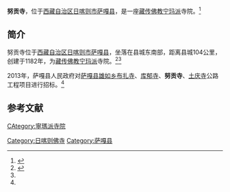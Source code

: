 {{Infobox Tibetan Buddhist monastery
|name =努贡寺
|image =
|image size = 250px
|alt = 
|caption = 
|t=
|w=
|to = 
|ipa={{IPA|}}
|z=
|thdl=
|e=
|tc=努貢寺
|s=努贡寺
|p=
|m=
|k=
|pushpin_map = 
|latd =  | latm =  | lats =  | latNS = 
|longd=  | longm= | longs =| longEW = 
|iso_region = 
|map_caption = 
|mapsize = 
|location_country = [[中華人民共和國|中華人民共和國]]
|location = {{CHN}}[[西藏自治区|西藏自治区]][[日喀则市|日喀则市]][[萨嘎县|萨嘎县]]
|coordinates_display =
|founded_by = 
|date_founded =
|date_renovated =
|sect = [[宁玛派|宁玛派]]
|mather =
|children =
|dedicated_to = 
|tulku =
|head_lama = 
|head_mgh =
|no._of_monks = 
|architecture = 
|festivals =
|footnotes = 
}}
'''努贡寺'''，位于[[西藏自治区|西藏自治区]][[日喀则市|日喀则市]][[萨嘎县|萨嘎县]]，是一座[[藏传佛教|藏传佛教]][[宁玛派|宁玛派]]寺院。<ref name=menhu>{{Cite web |url=http://www.xizang.gov.cn/rkmz/51874.jhtml |title=日喀则萨嘎县概况，西藏政府门户网站，2006-11-17 |accessdate=2013-08-20 |archive-date=2013-02-16 |archive-url=https://web.archive.org/web/20130216101351/http://www.xizang.gov.cn/rkmz/51874.jhtml |dead-url=no }}</ref>

==简介==
努贡寺位于[[西藏自治区|西藏自治区]][[日喀则市|日喀则市]][[萨嘎县|萨嘎县]]，坐落在县城东南部，距离县城104公里，创建于1182年，为[[藏传佛教|藏传佛教]][[宁玛派|宁玛派]]寺院。<ref name=zhaobiao>{{Cite web |url=http://www.chinabidding.com/zbzx-detail-218706800.html |title=萨嘎县雄如乡布扎寺等4座寺庙公路工程项目，中国国际招标网，2013-04-10 |accessdate=2013-08-20 |archive-date=2016-03-04 |archive-url=https://web.archive.org/web/20160304195535/http://www.chinabidding.com/zbzx-detail-218706800.html |dead-url=no }}</ref><ref name=menhu/>

2013年，萨嘎县人民政府对[[萨嘎县|萨嘎县]][[雄如乡|雄如乡]][[布扎寺|布扎寺]]、[[库郁寺|库郁寺]]、'''努贡寺'''、[[土庆寺|土庆寺]]公路工程项目进行招标。<ref name=zhaobiao/>

==参考文献==
{{reflist}}

{{日喀则地标}}
[[Category:日喀则佛寺|Category:日喀则佛寺]]
[[Category:萨嘎县|Category:萨嘎县]]
[[CAtegory:寧瑪派寺院|CAtegory:寧瑪派寺院]]
